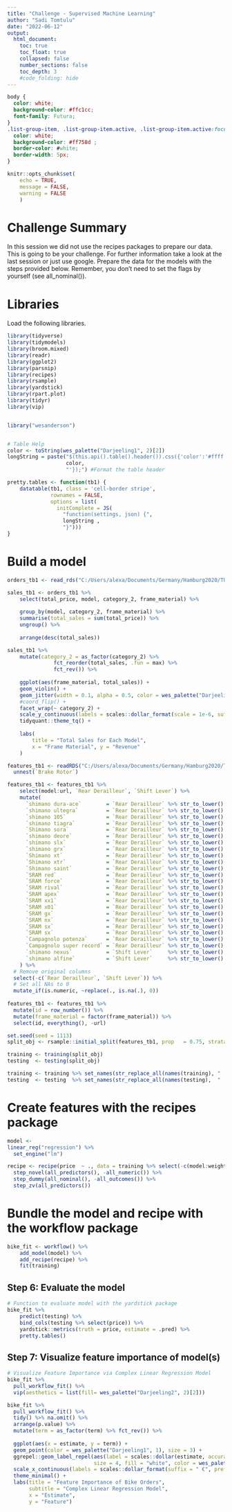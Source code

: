 ---
title: "Challenge - Supervised Machine Learning"
author: "Sadi Tomtulu"
date: "2022-06-12"
output:
  html_document:
    toc: true
    toc_float: true
    collapsed: false
    number_sections: false
    toc_depth: 3
    #code_folding: hide
---

```{css, echo=FALSE}
body {
  color: white;
  background-color: #ffc1cc;
  font-family: Futura;
}
.list-group-item, .list-group-item.active, .list-group-item.active:focus, .list-group-item.active:hover {
  color: white;
  background-color: #ff758d ;
  border-color: #white;
  border-width: 5px;
}
```
```{r setup, include=FALSE}
knitr::opts_chunk$set(
    echo = TRUE,
    message = FALSE,
    warning = FALSE
    )
```

# Challenge Summary

In this session we did not use the recipes packages to prepare our data. This is going to be your challenge. For further information take a look at the last session or just use google. Prepare the data for the models with the steps provided below. Remember, you don’t need to set the flags by yourself (see all_nominal()).


# Libraries

Load the following libraries. 
```{r, fig.height= 8 }
library(tidyverse)
library(tidymodels)
library(broom.mixed)
library(readr)
library(ggplot2)
library(parsnip)
library(recipes)
library(rsample)
library(yardstick)
library(rpart.plot)
library(tidyr)
library(vip)


library("wesanderson")


# Table Help
color <- toString(wes_palette("Darjeeling1", 2)[2])
longString = paste("$(this.api().table().header()).css({'color':'#ffff', 'background-color' : '", 
                   color, 
                   "'});") #Format the table header

pretty.tables <- function(tb1) {
    datatable(tb1, class = 'cell-border stripe', 
              rownames = FALSE,
              options = list(
                initComplete = JS(
                  "function(settings, json) {", 
                  longString ,
                  "}")))
}
```

# Build a model

```{r, fig.height= 8 }
orders_tb1 <- read_rds("C:/Users/alexa/Documents/Germany/Hamburg2020/TUHH/SuSe 2021/BWL/ml_journal-adarche/raw_data/bike_orderlines.rds")

sales_tb1 <- orders_tb1 %>%
    select(total_price, model, category_2, frame_material) %>%
    
    group_by(model, category_2, frame_material) %>%
    summarise(total_sales = sum(total_price)) %>%
    ungroup() %>%
    
    arrange(desc(total_sales))

sales_tb1 %>%
    mutate(category_2 = as_factor(category_2) %>% 
               fct_reorder(total_sales, .fun = max) %>% 
               fct_rev()) %>%
    
    ggplot(aes(frame_material, total_sales)) +
    geom_violin() +
    geom_jitter(width = 0.1, alpha = 0.5, color = wes_palette("Darjeeling1", 1)[1]) +
    #coord_flip() +
    facet_wrap(~ category_2) +
    scale_y_continuous(labels = scales::dollar_format(scale = 1e-6, suffix = "M", accuracy = 0.1)) +
    tidyquant::theme_tq() +
    
    labs(
        title = "Total Sales for Each Model",
        x = "Frame Material", y = "Revenue"
    )
```


```{r, fig.height= 8 }
features_tb1 <- readRDS("C:/Users/alexa/Documents/Germany/Hamburg2020/TUHH/SuSe 2021/BWL/ml_journal-adarche/raw_data/bike_features_tbl.rds")  %>% 
  unnest(`Brake Rotor`) 

features_tb1 <- features_tb1 %>% 
    select(model:url, `Rear Derailleur`, `Shift Lever`) %>% 
    mutate(
      `shimano dura-ace`        = `Rear Derailleur` %>% str_to_lower() %>% str_detect("shimano dura-ace ") %>% as.numeric(),
      `shimano ultegra`         = `Rear Derailleur` %>% str_to_lower() %>% str_detect("shimano ultegra ") %>% as.numeric(),
      `shimano 105`             = `Rear Derailleur` %>% str_to_lower() %>% str_detect("shimano 105 ") %>% as.numeric(),
      `shimano tiagra`          = `Rear Derailleur` %>% str_to_lower() %>% str_detect("shimano tiagra ") %>% as.numeric(),
      `Shimano sora`            = `Rear Derailleur` %>% str_to_lower() %>% str_detect("shimano sora") %>% as.numeric(),
      `shimano deore`           = `Rear Derailleur` %>% str_to_lower() %>% str_detect("shimano deore(?! xt)") %>% as.numeric(),
      `shimano slx`             = `Rear Derailleur` %>% str_to_lower() %>% str_detect("shimano slx") %>% as.numeric(),
      `shimano grx`             = `Rear Derailleur` %>% str_to_lower() %>% str_detect("shimano grx") %>% as.numeric(),
      `Shimano xt`              = `Rear Derailleur` %>% str_to_lower() %>% str_detect("shimano deore xt |shimano xt ") %>% as.numeric(),
      `Shimano xtr`             = `Rear Derailleur` %>% str_to_lower() %>% str_detect("shimano xtr") %>% as.numeric(),
      `Shimano saint`           = `Rear Derailleur` %>% str_to_lower() %>% str_detect("shimano saint") %>% as.numeric(),
      `SRAM red`                = `Rear Derailleur` %>% str_to_lower() %>% str_detect("sram red") %>% as.numeric(),
      `SRAM force`              = `Rear Derailleur` %>% str_to_lower() %>% str_detect("sram force") %>% as.numeric(),
      `SRAM rival`              = `Rear Derailleur` %>% str_to_lower() %>% str_detect("sram rival") %>% as.numeric(),
      `SRAM apex`               = `Rear Derailleur` %>% str_to_lower() %>% str_detect("sram apex") %>% as.numeric(),
      `SRAM xx1`                = `Rear Derailleur` %>% str_to_lower() %>% str_detect("sram xx1") %>% as.numeric(),
      `SRAM x01`                = `Rear Derailleur` %>% str_to_lower() %>% str_detect("sram x01|sram xo1") %>% as.numeric(),
      `SRAM gx`                 = `Rear Derailleur` %>% str_to_lower() %>% str_detect("sram gx") %>% as.numeric(),
      `SRAM nx`                 = `Rear Derailleur` %>% str_to_lower() %>% str_detect("sram nx") %>% as.numeric(),
      `SRAM sx`                 = `Rear Derailleur` %>% str_to_lower() %>% str_detect("sram sx") %>% as.numeric(),
      `SRAM sx`                 = `Rear Derailleur` %>% str_to_lower() %>% str_detect("sram sx") %>% as.numeric(),
      `Campagnolo potenza`      = `Rear Derailleur` %>% str_to_lower() %>% str_detect("campagnolo potenza") %>% as.numeric(),
      `Campagnolo super record` = `Rear Derailleur` %>% str_to_lower() %>% str_detect("campagnolo super record") %>% as.numeric(),
      `shimano nexus`           = `Shift Lever`     %>% str_to_lower() %>% str_detect("shimano nexus") %>% as.numeric(),
      `shimano alfine`          = `Shift Lever`     %>% str_to_lower() %>% str_detect("shimano alfine") %>% as.numeric()
    ) %>% 
  # Remove original columns  
  select(-c(`Rear Derailleur`, `Shift Lever`)) %>% 
  # Set all NAs to 0
  mutate_if(is.numeric, ~replace(., is.na(.), 0))
  
features_tb1 <- features_tb1 %>% 
  mutate(id = row_number()) %>% 
  mutate(frame_material = factor(frame_material)) %>%
  select(id, everything(), -url) 

set.seed(seed = 1113)
split_obj <- rsample::initial_split(features_tb1, prop   = 0.75, strata = "category_2")

training <- training(split_obj)
testing  <- testing(split_obj)

training <- training %>% set_names(str_replace_all(names(training), " |-", "_"))
testing  <- testing  %>% set_names(str_replace_all(names(testing),  " |-", "_"))
```

# Create features with the recipes package

```{r, fig.height= 8 }
model <- 
linear_reg("regression") %>%
  set_engine("lm")

recipe <- recipe(price  ~ ., data = training %>% select(-c(model:weight), -category_1, -c(category_3:gender))) %>%
  step_novel(all_predictors(), -all_numeric()) %>%
  step_dummy(all_nominal(), -all_outcomes()) %>%
  step_zv(all_predictors())

```

# Bundle the model and recipe with the workflow package

```{r, fig.height= 8 }
bike_fit <- workflow() %>% 
    add_model(model) %>% 
    add_recipe(recipe) %>%
    fit(training)
```

## Step 6: Evaluate the model

```{r, fig.height= 8 }
# Function to evaluate model with the yardstick package
bike_fit %>%   
    predict(testing) %>%
    bind_cols(testing %>% select(price)) %>%
    yardstick::metrics(truth = price, estimate = .pred) %>%
    pretty.tables()
```

## Step 7: Visualize feature importance of model(s)

```{r fig.height=18}
# Visualize Feature Importance via Complex Linear Regression Model
bike_fit %>%
  pull_workflow_fit() %>%
  vip(aesthetics = list(fill= wes_palette("Darjeeling2", 2)[2]))

bike_fit %>%
  pull_workflow_fit() %>%
  tidy() %>% na.omit() %>%
  arrange(p.value) %>% 
  mutate(term = as_factor(term) %>% fct_rev()) %>%
  
  ggplot(aes(x = estimate, y = term)) +
  geom_point(color = wes_palette("Darjeeling1", 1), size = 3) +
  ggrepel::geom_label_repel(aes(label = scales::dollar(estimate, accuracy = 1, suffix = " €", prefix = "")),
                            size = 4, fill = "white", color = wes_palette("Darjeeling1", 5)[5], direction = "both", nudge_x = T, nudge_y = T) +
  scale_x_continuous(labels = scales::dollar_format(suffix = " €", prefix = "")) +
  theme_minimal() +
  labs(title = "Feature Importance of Bike Orders",
       subtitle = "Complex Linear Regression Model",
       x = "Estimate",
       y = "Feature") 

```